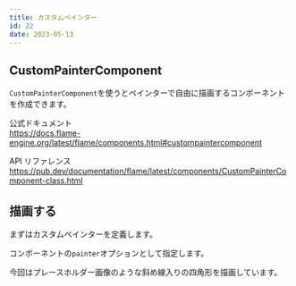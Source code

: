 ```yaml
---
title: カスタムペインター
id: 22
date: 2023-05-13
---
```



## CustomPainterComponent

`CustomPainterComponent`を使うとペインターで自由に描画するコンポーネントを作成できます。

公式ドキュメント  
https://docs.flame-engine.org/latest/flame/components.html#custompaintercomponent

API リファレンス  
https://pub.dev/documentation/flame/latest/components/CustomPainterComponent-class.html

## 描画する

まずはカスタムペインターを定義します。

<ExampleCode file="custom_painter/game.dart" label="custom_painter1" />

コンポーネントの`painter`オプションとして指定します。

<ExampleCode file="custom_painter/game.dart" label="custom_painter2" />

今回はプレースホルダー画像のような斜め線入りの四角形を描画しています。
